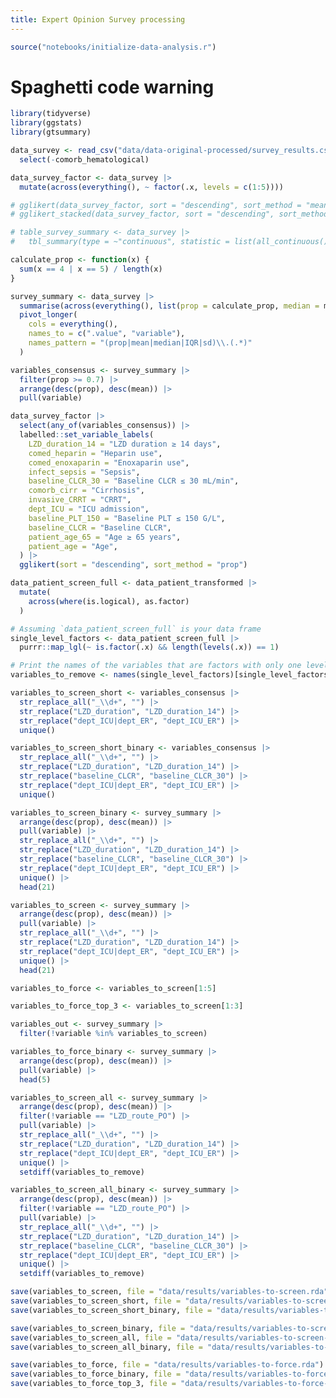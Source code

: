 ```yaml
---
title: Expert Opinion Survey processing
---
```


```r
source("notebooks/initialize-data-analysis.r")
```

# Spaghetti code warning
```r
library(tidyverse)
library(ggstats)
library(gtsummary)
```

```r
data_survey <- read_csv("data/data-original-processed/survey_results.csv") |>
  select(-comorb_hematological)
```

```r
data_survey_factor <- data_survey |>
  mutate(across(everything(), ~ factor(.x, levels = c(1:5))))
```

```r
# gglikert(data_survey_factor, sort = "descending", sort_method = "mean")
# gglikert_stacked(data_survey_factor, sort = "descending", sort_method = "mean", add_median_line = TRUE)
```

```r
# table_survey_summary <- data_survey |>
#   tbl_summary(type = ~"continuous", statistic = list(all_continuous() ~ "{mean} | {median} ({p25} - {p75})"))

calculate_prop <- function(x) {
  sum(x == 4 | x == 5) / length(x)
}

survey_summary <- data_survey |>
  summarise(across(everything(), list(prop = calculate_prop, median = median, IQR = IQR, mean = mean, sd = sd), .names = "{.fn}.{.col}")) |>
  pivot_longer(
    cols = everything(),
    names_to = c(".value", "variable"),
    names_pattern = "(prop|mean|median|IQR|sd)\\.(.*)"
  )

variables_consensus <- survey_summary |>
  filter(prop >= 0.7) |>
  arrange(desc(prop), desc(mean)) |>
  pull(variable)

data_survey_factor |>
  select(any_of(variables_consensus)) |>
  labelled::set_variable_labels(
    LZD_duration_14 = "LZD duration ≥ 14 days",
    comed_heparin = "Heparin use",
    comed_enoxaparin = "Enoxaparin use",
    infect_sepsis = "Sepsis",
    baseline_CLCR_30 = "Baseline CLCR ≤ 30 mL/min",
    comorb_cirr = "Cirrhosis",
    invasive_CRRT = "CRRT",
    dept_ICU = "ICU admission",
    baseline_PLT_150 = "Baseline PLT ≤ 150 G/L",
    baseline_CLCR = "Baseline CLCR",
    patient_age_65 = "Age ≥ 65 years",
    patient_age = "Age",
  ) |>
  gglikert(sort = "descending", sort_method = "prop")
```

```r
data_patient_screen_full <- data_patient_transformed |>
  mutate(
    across(where(is.logical), as.factor)
  )

# Assuming `data_patient_screen_full` is your data frame
single_level_factors <- data_patient_screen_full |>
  purrr::map_lgl(~ is.factor(.x) && length(levels(.x)) == 1)

# Print the names of the variables that are factors with only one level
variables_to_remove <- names(single_level_factors)[single_level_factors]
```

```r
variables_to_screen_short <- variables_consensus |>
  str_replace_all("_\\d+", "") |>
  str_replace("LZD_duration", "LZD_duration_14") |>
  str_replace("dept_ICU|dept_ER", "dept_ICU_ER") |>
  unique()
```

```r
variables_to_screen_short_binary <- variables_consensus |>
  str_replace_all("_\\d+", "") |>
  str_replace("LZD_duration", "LZD_duration_14") |>
  str_replace("baseline_CLCR", "baseline_CLCR_30") |>
  str_replace("dept_ICU|dept_ER", "dept_ICU_ER") |>
  unique()
```

```r
variables_to_screen_binary <- survey_summary |>
  arrange(desc(prop), desc(mean)) |>
  pull(variable) |>
  str_replace_all("_\\d+", "") |>
  str_replace("LZD_duration", "LZD_duration_14") |>
  str_replace("baseline_CLCR", "baseline_CLCR_30") |>
  str_replace("dept_ICU|dept_ER", "dept_ICU_ER") |>
  unique() |>
  head(21)
```

```r
variables_to_screen <- survey_summary |>
  arrange(desc(prop), desc(mean)) |>
  pull(variable) |>
  str_replace_all("_\\d+", "") |>
  str_replace("LZD_duration", "LZD_duration_14") |>
  str_replace("dept_ICU|dept_ER", "dept_ICU_ER") |>
  unique() |>
  head(21)

variables_to_force <- variables_to_screen[1:5]

variables_to_force_top_3 <- variables_to_screen[1:3]

variables_out <- survey_summary |>
  filter(!variable %in% variables_to_screen)
```

```r
variables_to_force_binary <- survey_summary |>
  arrange(desc(prop), desc(mean)) |>
  pull(variable) |>
  head(5)
```

```r
variables_to_screen_all <- survey_summary |>
  arrange(desc(prop), desc(mean)) |>
  filter(!variable == "LZD_route_PO") |>
  pull(variable) |>
  str_replace_all("_\\d+", "") |>
  str_replace("LZD_duration", "LZD_duration_14") |>
  str_replace("dept_ICU|dept_ER", "dept_ICU_ER") |>
  unique() |>
  setdiff(variables_to_remove)
```

```r
variables_to_screen_all_binary <- survey_summary |>
  arrange(desc(prop), desc(mean)) |>
  filter(!variable == "LZD_route_PO") |>
  pull(variable) |>
  str_replace_all("_\\d+", "") |>
  str_replace("LZD_duration", "LZD_duration_14") |>
  str_replace("baseline_CLCR", "baseline_CLCR_30") |>
  str_replace("dept_ICU|dept_ER", "dept_ICU_ER") |>
  unique() |>
  setdiff(variables_to_remove)
```

```r
save(variables_to_screen, file = "data/results/variables-to-screen.rda")
save(variables_to_screen_short, file = "data/results/variables-to-screen-short.rda")
save(variables_to_screen_short_binary, file = "data/results/variables-to-screen-short-binary.rda")

save(variables_to_screen_binary, file = "data/results/variables-to-screen-binary.rda")
save(variables_to_screen_all, file = "data/results/variables-to-screen-all.rda")
save(variables_to_screen_all_binary, file = "data/results/variables-to-screen-all-binary.rda")

save(variables_to_force, file = "data/results/variables-to-force.rda")
save(variables_to_force_binary, file = "data/results/variables-to-force-binary.rda")
save(variables_to_force_top_3, file = "data/results/variables-to-force-top-3.rda")
```